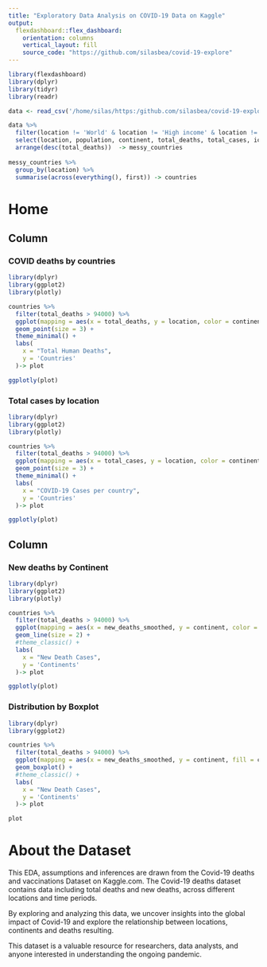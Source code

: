 ```yaml
---
title: "Exploratory Data Analysis on COVID-19 Data on Kaggle"
output: 
  flexdashboard::flex_dashboard:
    orientation: columns
    vertical_layout: fill
    source_code: "https://github.com/silasbea/covid-19-explore"
---
```


```r
library(flexdashboard)
library(dplyr)
library(tidyr)
library(readr)

data <- read_csv('/home/silas/https:/github.com/silasbea/covid-19-explore/covid-deaths.csv')

data %>% 
  filter(location != 'World' & location != 'High income' & location != 'Upper middle income' & location != 'Europe' & location != 'Asia' & location != 'Africa' & location != 'North America' & location != 'South America' & location != 'Lower middle income' & location != 'European Union' & location != 'Low income') %>%
  select(location, population, continent, total_deaths, total_cases, icu_patients, new_deaths_smoothed) %>% 
  arrange(desc(total_deaths))  -> messy_countries
   
messy_countries %>% 
  group_by(location) %>% 
  summarise(across(everything(), first)) -> countries


```
# Home
## Column {data-width="600" .tabset}

### COVID deaths by countries

```r
library(dplyr)
library(ggplot2)
library(plotly)

countries %>% 
  filter(total_deaths > 94000) %>% 
  ggplot(mapping = aes(x = total_deaths, y = location, color = continent, shape = continent)) +
  geom_point(size = 3) +
  theme_minimal() +
  labs(
    x = "Total Human Deaths",
    y = 'Countries'
  )-> plot

ggplotly(plot)

```

### Total cases by location

```r
library(dplyr)
library(ggplot2)
library(plotly)

countries %>% 
  filter(total_deaths > 94000) %>% 
  ggplot(mapping = aes(x = total_cases, y = location, color = continent, shape = continent)) +
  geom_point(size = 3) +
  theme_minimal() +
  labs(
    x = "COVID-19 Cases per country",
    y = 'Countries'
  )-> plot

ggplotly(plot)
```


## Column {data-width="600" .tabset}

### New deaths by Continent

```r
library(dplyr)
library(ggplot2)
library(plotly)

countries %>% 
  filter(total_deaths > 94000) %>% 
  ggplot(mapping = aes(x = new_deaths_smoothed, y = continent, color = continent)) +
  geom_line(size = 2) +
  #theme_classic() +
  labs(
    x = "New Death Cases",
    y = 'Continents'
  )-> plot

ggplotly(plot)
```

### Distribution by Boxplot

```r
library(dplyr)
library(ggplot2)

countries %>% 
  filter(total_deaths > 94000) %>% 
  ggplot(mapping = aes(x = new_deaths_smoothed, y = continent, fill = continent)) +
  geom_boxplot() +
  #theme_classic() +
  labs(
    x = "New Death Cases",
    y = 'Continents'
  )-> plot

plot
```


# About the Dataset
This EDA, assumptions and inferences are drawn from the Covid-19 deaths and vaccinations Dataset on
Kaggle.com. The Covid-19 deaths dataset contains data including total deaths and new deaths, across different
locations and time periods. 

By exploring and analyzing this data, we uncover insights into the global impact of
Covid-19 and explore the relationship between locations, continents and deaths resulting. 

This dataset is a
valuable resource for researchers, data analysts, and anyone interested in understanding the ongoing pandemic.